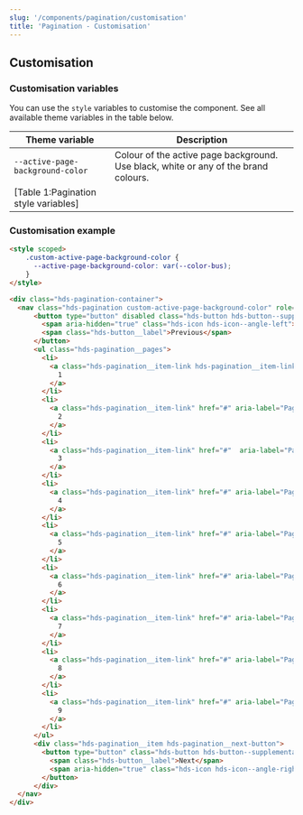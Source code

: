 ```yaml
---
slug: '/components/pagination/customisation'
title: 'Pagination - Customisation'
---
```




## Customisation

### Customisation variables
You can use the `style` variables to customise the component. See all available theme variables in the table below.

| Theme variable                     | Description                                                                         |
| ---------------------------------- | ----------------------------------------------------------------------------------- |
| `--active-page-background-color`   | Colour of the active page background. Use black, white or any of the brand colours. |
[Table 1:Pagination style variables]|

### Customisation example
<Playground>


```html
<style scoped>
    .custom-active-page-background-color {
      --active-page-background-color: var(--color-bus);
    }
</style>

<div class="hds-pagination-container">
  <nav class="hds-pagination custom-active-page-background-color" role="navigation" aria-label="Pagination" data-next="Next" style="--active-page-background-color: var(--color-bus);">
      <button type="button" disabled class="hds-button hds-button--supplementary hds-button--theme-black hds-pagination__button-prev">
        <span aria-hidden="true" class="hds-icon hds-icon--angle-left"></span>
        <span class="hds-button__label">Previous</span>
      </button>
      <ul class="hds-pagination__pages">
        <li>
          <a class="hds-pagination__item-link hds-pagination__item-link--active" href="#" title="Current page" aria-label="Page 1" aria-current="page">
            1
          </a>
        </li>
        <li>
          <a class="hds-pagination__item-link" href="#" aria-label="Page 2" title="Go to page 2">
            2
          </a>
        </li>
        <li>
          <a class="hds-pagination__item-link" href="#"  aria-label="Page 3" title="Go to page 3">
            3
          </a>
        </li>
        <li>
          <a class="hds-pagination__item-link" href="#" aria-label="Page 4" title="Go to page 4">
            4
          </a>
        </li>
        <li>
          <a class="hds-pagination__item-link" href="#" aria-label="Page 5" title="Go to page 5">
            5
          </a>
        </li>
        <li>
          <a class="hds-pagination__item-link" href="#" aria-label="Page 6" title="Go to page 6">
            6
          </a>
        </li>
        <li>
          <a class="hds-pagination__item-link" href="#" aria-label="Page 7" title="Go to page 7">
            7
          </a>
        </li>
        <li>
          <a class="hds-pagination__item-link" href="#" aria-label="Page 8" title="Go to page 8">
            8
          </a>
        </li>
        <li>
          <a class="hds-pagination__item-link" href="#" aria-label="Page 9" title="Go to page 9">
            9
          </a>
        </li>
      </ul>
      <div class="hds-pagination__item hds-pagination__next-button">
        <button type="button" class="hds-button hds-button--supplementary hds-button--theme-black hds-pagination__button-next">
          <span class="hds-button__label">Next</span>
          <span aria-hidden="true" class="hds-icon hds-icon--angle-right"></span>
        </button>
      </div>
  </nav>
</div>
```


</Playground>
